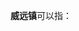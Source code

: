 '''威远镇'''可以指：
{{PRC admin/disambig|14/06/23/102/000|52/27/29/102/000|53/08/24/101/000|63/21/26/100/000}}
{{disambig|cat=三字中国镇名消歧义}}